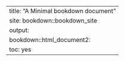 ---
title: "A Minimal bookdown document"
site: bookdown::bookdown_site
output:
  bookdown::html_document2:
    toc: yes
---